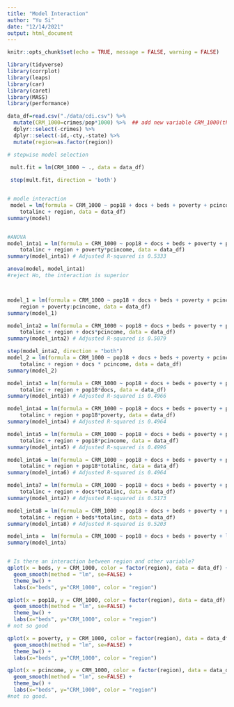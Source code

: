 ```yaml
---
title: "Model Interaction"
author: "Yu Si"
date: "12/14/2021"
output: html_document
---
```


```r
knitr::opts_chunk$set(echo = TRUE, message = FALSE, warning = FALSE)

library(tidyverse)
library(corrplot)
library(leaps)
library(car)
library(caret)
library(MASS) 
library(performance)
```

```r
data_df=read.csv("./data/cdi.csv") %>% 
  mutate(CRM_1000=crimes/pop*1000) %>%  ## add new variable CRM_1000(the crime rate per 1,000 population)
  dplyr::select(-crimes) %>% 
  dplyr::select(-id,-cty,-state) %>% 
  mutate(region=as.factor(region))
```

```r
# stepwise model selection
 
 mult.fit = lm(CRM_1000 ~ ., data = data_df)

 step(mult.fit, direction = 'both')


# modle interaction
 model = lm(formula = CRM_1000 ~ pop18 + docs + beds + poverty + pcincome + 
    totalinc + region, data = data_df)
summary(model)


#ANOVA
model_inta1 = lm(formula = CRM_1000 ~ pop18 + docs + beds + poverty + pcincome + 
    totalinc + region + poverty*pcincome, data = data_df) 
summary(model_inta1) # Adjusted R-squared is 0.5333

anova(model, model_inta1)
#reject Ho, the interaction is superior



model_1 = lm(formula = CRM_1000 ~ pop18 + docs + beds + poverty + pcincome + 
    region + poverty:pcincome, data = data_df)
summary(model_1)

model_inta2 = lm(formula = CRM_1000 ~ pop18 + docs + beds + poverty + pcincome + 
    totalinc + region + docs*pcincome, data = data_df)
summary(model_inta2) # Adjusted R-squared is 0.5079

step(model_inta2, direction = "both")
model_2 = lm(formula = CRM_1000 ~ pop18 + docs + beds + poverty + pcincome + 
    totalinc + region + docs * pcincome, data = data_df)
summary(model_2)

model_inta3 = lm(formula = CRM_1000 ~ pop18 + docs + beds + poverty + pcincome + 
    totalinc + region + pop18*docs, data = data_df) 
summary(model_inta3) # Adjusted R-squared is 0.4966

model_inta4 = lm(formula = CRM_1000 ~ pop18 + docs + beds + poverty + pcincome + 
    totalinc + region + pop18*poverty, data = data_df) 
summary(model_inta4) # Adjusted R-squared is 0.4964

model_inta5 = lm(formula = CRM_1000 ~ pop18 + docs + beds + poverty + pcincome + 
    totalinc + region + pop18*pcincome, data = data_df) 
summary(model_inta5) # Adjusted R-squared is 0.4996

model_inta6 = lm(formula = CRM_1000 ~ pop18 + docs + beds + poverty + pcincome + 
    totalinc + region + pop18*totalinc, data = data_df) 
summary(model_inta6) # Adjusted R-squared is 0.4964

model_inta7 = lm(formula = CRM_1000 ~ pop18 + docs + beds + poverty + pcincome + 
    totalinc + region + docs*totalinc, data = data_df) 
summary(model_inta7) # Adjusted R-squared is 0.5173

model_inta8 = lm(formula = CRM_1000 ~ pop18 + docs + beds + poverty + pcincome + 
    totalinc + region + beds*totalinc, data = data_df) 
summary(model_inta8) # Adjusted R-squared is 0.5203

model_inta =  lm(formula = CRM_1000 ~ pop18 + docs + beds + poverty + log(pcincome) + totalinc + region + poverty*log(pcincome), data = data_df) 
summary(model_inta)


# Is there an interaction between region and other variable?
qplot(x = beds, y = CRM_1000, color = factor(region), data = data_df) +
  geom_smooth(method = "lm", se=FALSE) +
  theme_bw() +
  labs(x="beds", y="CRM_1000", color = "region") 

qplot(x = pop18, y = CRM_1000, color = factor(region), data = data_df) +
  geom_smooth(method = "lm", se=FALSE) +
  theme_bw() +
  labs(x="beds", y="CRM_1000", color = "region") 
# not so good

qplot(x = poverty, y = CRM_1000, color = factor(region), data = data_df) +
  geom_smooth(method = "lm", se=FALSE) +
  theme_bw() +
  labs(x="beds", y="CRM_1000", color = "region") 

qplot(x = pcincome, y = CRM_1000, color = factor(region), data = data_df) +
  geom_smooth(method = "lm", se=FALSE) +
  theme_bw() +
  labs(x="beds", y="CRM_1000", color = "region") 
#not so good.
```


